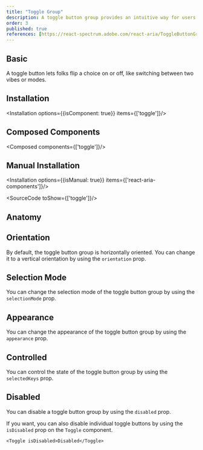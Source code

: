 ```yaml
---
title: "Toggle Group"
description: A toggle button group provides an intuitive way for users to switch between multiple options, supporting both single and multi-selection modes.
order: 3
published: true
references: [https://react-spectrum.adobe.com/react-aria/ToggleButtonGroup.html#props]
---
```



## Basic

A toggle button lets folks flip a choice on or off, like switching between two vibes or modes.
<How toUse="buttons/toggle-group/toggle-group-demo" />

## Installation
<Installation options={{isComponent: true}} items={['toggle']}/>

## Composed Components
<Composed components={['toggle']}/>

## Manual Installation
<Installation options={{isManual: true}} items={['react-aria-components']}/>

<SourceCode toShow={['toggle']}/>

## Anatomy
<Anatomy show='toggle-group-anatomy'/>

## Orientation
By default, the toggle button group is horizontally oriented. You can change it to a vertical orientation by using the `orientation` prop.
<How toUse="buttons/toggle-group/toggle-group-orientation-demo" />

## Selection Mode
You can change the selection mode of the toggle button group by using the `selectionMode` prop.
<How toUse="buttons/toggle-group/toggle-group-selection-mode-demo" />

## Appearance
You can change the appearance of the toggle button group by using the `appearance` prop.
<How toUse="buttons/toggle-group/toggle-group-appearance-demo" />

## Controlled
You can control the state of the toggle button group by using the `selectedKeys` prop.
<How toUse="buttons/toggle-group/toggle-group-controlled-demo" />

## Disabled
You can disable a toggle button group by using the `disabled` prop.
<How toUse="buttons/toggle-group/toggle-group-disabled-demo" />

If you want, you can also disable individual toggle buttons by using the `isDisabled` prop on the `Toggle` component.
```tsx
<Toggle isDisabled>Disabled</Toggle>
```
